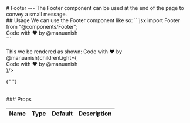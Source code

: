 
<PageTitle title="Footer" />

<Sidebar />
<MDXDocs>
  <DocsAd />
  # Footer
  <Contributors contributors={["manuanish"]} readTime={2} />
  ---
  The Footer component can be used at the end of the page to convey a small message.
  <br/>
  ## Usage
  We can use the Footer component like so:
  <TitleCode title="footer.mdx">
  ```jsx
  import Footer from "@components/Footer";

  <Footer>Code with ❤️ by @manuanish</Footer>
  ```
  </TitleCode>
  <br/>
  <br/>
  This we be rendered as shown:
  <ToggleDemo padding={"10"} title="Footer Demo" childrenDark={<Footer>Code with ❤️ by @manuanish</Footer>}childrenLight={
    <Footer>Code with ❤️ by @manuanish</Footer>
  }/>
  <br/>

{" "}

<br />
### Props

| Name | Type | Default | Description |
| ---- | ---- | ------- | ----------- |

  <br />
  <NextPage
    nextPage="Header"
    previousPage="Button"
    prevHref="/docs/component-docs/button"
    nextHref="/docs/component-docs/header"
  />
</MDXDocs>
